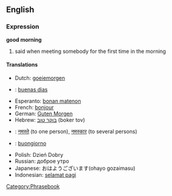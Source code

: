 ==English==
===Expression===
'''good morning'''

# said when meeting somebody for the first time in the morning

====Translations====

*Dutch: [[goeiemorgen]]
*{{es}}: [[buenas dias]]
*Esperanto: [[bonan matenon]]
*French: [[bonjour]]
*German: [[Guten Morgen]]
*Hebrew: [[בוקר טוב]] (boker tov)
*{{hi}}: [[नमस्ते]] (to one person), [[नमस्कार]] (to several persons)
*{{it}}: [[buongiorno]]
*Polish: Dzień Dobry
*Russian: доброе утро
*Japanese: おはようございます(ohayo gozaimasu)
*Indonesian: [[selamat pagi]]
[[Category:Phrasebook]]